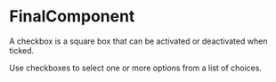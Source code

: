 

<Meta component={FinalComponent} title="Lessons/01 - Conditional Rendering Pattern/Final" />

# FinalComponent

A checkbox is a square box that can be activated or deactivated when ticked. 

Use checkboxes to select one or more options from a list of choices.
